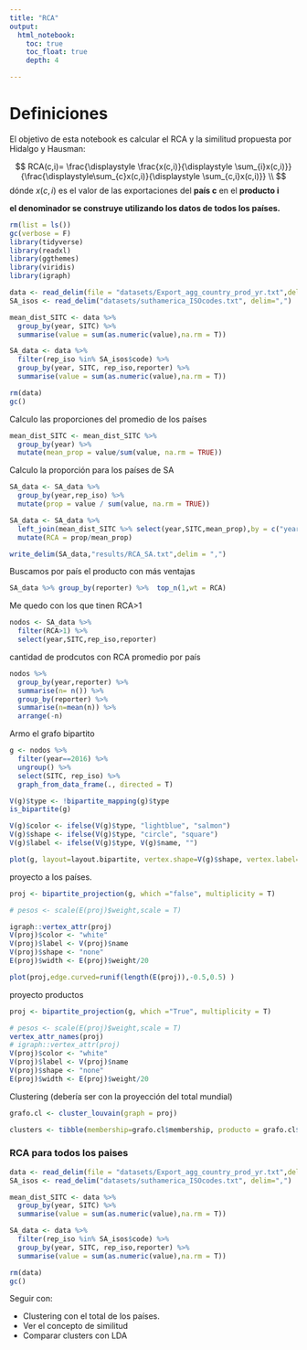 ```yaml
---
title: "RCA"
output: 
  html_notebook:
    toc: true
    toc_float: true
    depth: 4

---
```


# Definiciones

El objetivo de esta notebook es calcular el RCA y la similitud propuesta por Hidalgo y Hausman:



$$
  RCA(c,i)= \frac{\displaystyle \frac{x(c,i)}{\displaystyle \sum_{i}x(c,i)}}{\frac{\displaystyle\sum_{c}x(c,i)}{\displaystyle \sum_{c,i}x(c,i)}}
\\
$$
dónde $x(c,i)$ es el valor de las exportaciones del __país c__ en el __producto i__     

__el denominador se construye utilizando los datos de todos los países.__


```r
rm(list = ls())
gc(verbose = F)
library(tidyverse)
library(readxl)
library(ggthemes)
library(viridis)
library(igraph)
```




```r
data <- read_delim(file = "datasets/Export_agg_country_prod_yr.txt",delim = ",")
SA_isos <- read_delim("datasets/suthamerica_ISOcodes.txt", delim=",")

mean_dist_SITC <- data %>% 
  group_by(year, SITC) %>% 
  summarise(value = sum(as.numeric(value),na.rm = T))

SA_data <- data %>% 
  filter(rep_iso %in% SA_isos$code) %>% 
  group_by(year, SITC, rep_iso,reporter) %>% 
  summarise(value = sum(as.numeric(value),na.rm = T))

rm(data)
gc()

```


Calculo las proporciones del promedio de los países
```r
mean_dist_SITC <- mean_dist_SITC %>% 
  group_by(year) %>% 
  mutate(mean_prop = value/sum(value, na.rm = TRUE)) 
```

Calculo la proporción para los países de SA
```r
SA_data <- SA_data %>% 
  group_by(year,rep_iso) %>% 
  mutate(prop = value / sum(value, na.rm = TRUE))

```

```r
SA_data <- SA_data %>% 
  left_join(mean_dist_SITC %>% select(year,SITC,mean_prop),by = c("year", "SITC")) %>% 
  mutate(RCA = prop/mean_prop)

write_delim(SA_data,"results/RCA_SA.txt",delim = ",")
```



Buscamos por país el producto con más ventajas

```r
SA_data %>% group_by(reporter) %>%  top_n(1,wt = RCA)

```

Me quedo con los que tinen RCA>1
```r
nodos <- SA_data %>% 
  filter(RCA>1) %>% 
  select(year,SITC,rep_iso,reporter)
```


cantidad de prodcutos con RCA promedio por país
```r
nodos %>% 
  group_by(year,reporter) %>% 
  summarise(n= n()) %>% 
  group_by(reporter) %>% 
  summarise(n=mean(n)) %>% 
  arrange(-n)

```


Armo el grafo bipartito

```r
g <- nodos %>% 
  filter(year==2016) %>% 
  ungroup() %>% 
  select(SITC, rep_iso) %>% 
  graph_from_data_frame(., directed = T)

V(g)$type <- !bipartite_mapping(g)$type
is_bipartite(g)

```


```r
V(g)$color <- ifelse(V(g)$type, "lightblue", "salmon")
V(g)$shape <- ifelse(V(g)$type, "circle", "square")
V(g)$label <- ifelse(V(g)$type, V(g)$name, "")

plot(g, layout=layout.bipartite, vertex.shape=V(g)$shape, vertex.label=V(g)$label, vertex.size=5, rescale=T ,  main = "Grafo bipartito, de países a productos. Año 2016", asp=0.35, vertex.label.cex=.7, vertex.label.dist=-2)
```

proyecto a los países.



```r

proj <- bipartite_projection(g, which ="false", multiplicity = T)

# pesos <- scale(E(proj)$weight,scale = T)

igraph::vertex_attr(proj)
V(proj)$color <- "white"
V(proj)$label <- V(proj)$name
V(proj)$shape <- "none"
E(proj)$width <- E(proj)$weight/20

plot(proj,edge.curved=runif(length(E(proj)),-0.5,0.5) )

```

proyecto productos

```r
proj <- bipartite_projection(g, which ="True", multiplicity = T)

# pesos <- scale(E(proj)$weight,scale = T)
vertex_attr_names(proj)
# igraph::vertex_attr(proj)
V(proj)$color <- "white"
V(proj)$label <- V(proj)$name
V(proj)$shape <- "none"
E(proj)$width <- E(proj)$weight/20
```


Clustering (debería ser con la proyección del total mundial)

```r

grafo.cl <- cluster_louvain(graph = proj)

clusters <- tibble(membership=grafo.cl$membership, producto = grafo.cl$names)

```


### RCA para todos los paises

```r
data <- read_delim(file = "datasets/Export_agg_country_prod_yr.txt",delim = ",")
SA_isos <- read_delim("datasets/suthamerica_ISOcodes.txt", delim=",")

mean_dist_SITC <- data %>% 
  group_by(year, SITC) %>% 
  summarise(value = sum(as.numeric(value),na.rm = T))

SA_data <- data %>% 
  filter(rep_iso %in% SA_isos$code) %>% 
  group_by(year, SITC, rep_iso,reporter) %>% 
  summarise(value = sum(as.numeric(value),na.rm = T))

rm(data)
gc()
```



Seguir con:

- Clustering con el total de los países. 
- Ver el concepto de similitud
- Comparar clusters con LDA
